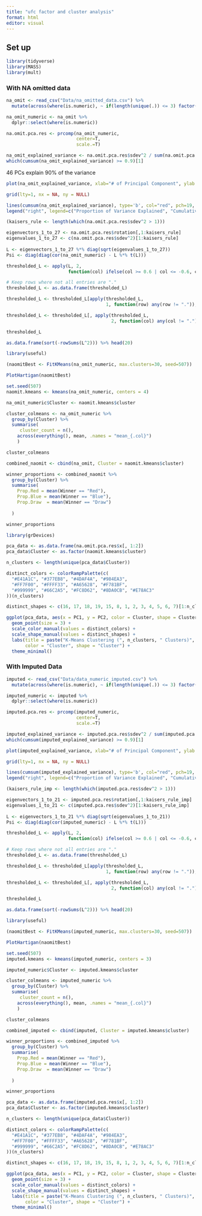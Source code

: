 ```yaml
---
title: "ufc factor and cluster analysis"
format: html
editor: visual
---
```


## Set up

```r
library(tidyverse)
library(MASS)
library(mult)
```

### With NA omitted data

```r
na_omit <- read_csv("Data/na_omitted_data.csv") %>%
  mutate(across(where(is.numeric), ~ if(length(unique(.)) <= 3) factor(.) else .))

na_omit_numeric <- na_omit %>% 
  dplyr::select(where(is.numeric))
```

```r
na.omit.pca.res <- prcomp(na_omit_numeric,
                          center=T,
                          scale.=T)
```

```r
na_omit_explained_variance <- na.omit.pca.res$sdev^2 / sum(na.omit.pca.res$sdev^2)
which(cumsum(na_omit_explained_variance) >= 0.9)[1]
```

46 PCs explain 90% of the variance

```r
plot(na_omit_explained_variance, xlab="# of Principal Component", ylab = "Proportion of Variance Explained", main = "Skree Plot PCA", ylim=c(0,1), type='b', col="blue", pch=19, lty=1, xaxp=c(1,4,3))

grid(lty=1, nx = NA, ny = NULL)

lines(cumsum(na_omit_explained_variance), type='b', col="red", pch=19, lty=2)
legend("right", legend=c("Proportion of Variance Explained", "Cumulative Proportion of Variance Explained"), col=c("blue", "red"), pch=19, lty=1:2, xpd=TRUE)
```

```r
(kaisers_rule <- length(which(na.omit.pca.res$sdev^2 > 1)))
```

```r
eigenvectors_1_to_27 <- na.omit.pca.res$rotation[,1:kaisers_rule]
eigenvalues_1_to_27 <- c(na.omit.pca.res$sdev^2)[1:kaisers_rule]
  
L <- eigenvectors_1_to_27 %*% diag(sqrt(eigenvalues_1_to_27))
Psi <- diag(diag(cor(na_omit_numeric) - L %*% t(L)))
```

```r
thresholded_L <- apply(L, 2,
                       function(col) ifelse(col >= 0.6 | col <= -0.6, col, "."))

# Keep rows where not all entries are "."
thresholded_L <- as.data.frame(thresholded_L)

thresholded_L <- thresholded_L[apply(thresholded_L,
                                     1, function(row) any(row != ".")), ]

thresholded_L <- thresholded_L[, apply(thresholded_L,
                                       2, function(col) any(col != "."))]

thresholded_L
```

```r
as.data.frame(sort(-rowSums(L^2))) %>% head(20)
```

```r
library(useful)

(naomitBest <- FitKMeans(na_omit_numeric, max.clusters=30, seed=507))
```

```r
PlotHartigan(naomitBest)
```

```r
set.seed(507)
naomit.kmeans <- kmeans(na_omit_numeric, centers = 4)
```

```r
na_omit_numeric$Cluster <- naomit.kmeans$cluster

cluster_colmeans <- na_omit_numeric %>%
  group_by(Cluster) %>%
  summarise(
     cluster_count = n(),
    across(everything(), mean, .names = "mean_{.col}")
    )

cluster_colmeans
```

```r
combined_naomit <- cbind(na_omit, Cluster = naomit.kmeans$cluster)

winner_proportions <- combined_naomit %>%
  group_by(Cluster) %>%
  summarise(
    Prop.Red = mean(Winner == "Red"),  
    Prop.Blue = mean(Winner == "Blue"),
    Prop.Draw  = mean(Winner == "Draw")
      
  )

winner_proportions
```

```r
library(grDevices)

pca_data <- as.data.frame(na.omit.pca.res$x[, 1:2])  
pca_data$Cluster <- as.factor(naomit.kmeans$cluster)

n_clusters <- length(unique(pca_data$Cluster))

distinct_colors <- colorRampPalette(c(
  "#E41A1C", "#377EB8", "#4DAF4A", "#984EA3", 
  "#FF7F00", "#FFFF33", "#A65628", "#F781BF",
  "#999999", "#66C2A5", "#FC8D62", "#8DA0CB", "#E78AC3"
))(n_clusters)

distinct_shapes <- c(16, 17, 18, 19, 15, 8, 1, 2, 3, 4, 5, 6, 7)[1:n_clusters]

ggplot(pca_data, aes(x = PC1, y = PC2, color = Cluster, shape = Cluster)) +
  geom_point(size = 3) +  
  scale_color_manual(values = distinct_colors) +  
  scale_shape_manual(values = distinct_shapes) + 
  labs(title = paste("K-Means Clustering (", n_clusters, " Clusters)", sep=""), 
       color = "Cluster", shape = "Cluster") +
  theme_minimal()
```

### With Imputed Data

```r
imputed <- read_csv("Data/data_numeric_imputed.csv") %>%
  mutate(across(where(is.numeric), ~ if(length(unique(.)) <= 3) factor(.) else .))

imputed_numeric <- imputed %>% 
  dplyr::select(where(is.numeric))
```

```r
imputed.pca.res <- prcomp(imputed_numeric,
                          center=T,
                          scale.=T)
```

```r
imputed_explained_variance <- imputed.pca.res$sdev^2 / sum(imputed.pca.res$sdev^2)
which(cumsum(imputed_explained_variance) >= 0.9)[1]
```

```r
plot(imputed_explained_variance, xlab="# of Principal Component", ylab = "Proportion of Variance Explained", main = "Skree Plot for imputed data", ylim=c(0,1), type='b', col="blue", pch=19, lty=1, xaxp=c(1,4,3))

grid(lty=1, nx = NA, ny = NULL)

lines(cumsum(imputed_explained_variance), type='b', col="red", pch=19, lty=2)
legend("right", legend=c("Proportion of Variance Explained", "Cumulative Proportion of Variance Explained"), col=c("blue", "red"), pch=19, lty=1:2, xpd=TRUE)
```

```r
(kaisers_rule_imp <- length(which(imputed.pca.res$sdev^2 > 1)))
```

```r
eigenvectors_1_to_21 <- imputed.pca.res$rotation[,1:kaisers_rule_imp]
eigenvalues_1_to_21 <- c(imputed.pca.res$sdev^2)[1:kaisers_rule_imp]
  
L <- eigenvectors_1_to_21 %*% diag(sqrt(eigenvalues_1_to_21))
Psi <- diag(diag(cor(imputed_numeric) - L %*% t(L)))
```

```r
thresholded_L <- apply(L, 2,
                       function(col) ifelse(col >= 0.6 | col <= -0.6, col, "."))

# Keep rows where not all entries are "."
thresholded_L <- as.data.frame(thresholded_L)

thresholded_L <- thresholded_L[apply(thresholded_L,
                                     1, function(row) any(row != ".")), ]

thresholded_L <- thresholded_L[, apply(thresholded_L,
                                       2, function(col) any(col != "."))]

thresholded_L
```

```r
as.data.frame(sort(-rowSums(L^2))) %>% head(20)
```

```r
library(useful)

(naomitBest <- FitKMeans(imputed_numeric, max.clusters=30, seed=507))
```

```r
PlotHartigan(naomitBest)
```

```r
set.seed(507)
imputed.kmeans <- kmeans(imputed_numeric, centers = 3)
```

```r
imputed_numeric$Cluster <- imputed.kmeans$cluster

cluster_colmeans <- imputed_numeric %>%
  group_by(Cluster) %>%
  summarise(
     cluster_count = n(),
    across(everything(), mean, .names = "mean_{.col}")
    )

cluster_colmeans
```

```r
combined_imputed <- cbind(imputed, Cluster = imputed.kmeans$cluster)

winner_proportions <- combined_imputed %>%
  group_by(Cluster) %>%
  summarise(
    Prop.Red = mean(Winner == "Red"),  
    Prop.Blue = mean(Winner == "Blue"),
    Prop.Draw  = mean(Winner == "Draw")
      
  )

winner_proportions
```

```r
pca_data <- as.data.frame(imputed.pca.res$x[, 1:2])  
pca_data$Cluster <- as.factor(imputed.kmeans$cluster)

n_clusters <- length(unique(pca_data$Cluster))

distinct_colors <- colorRampPalette(c(
  "#E41A1C", "#377EB8", "#4DAF4A", "#984EA3", 
  "#FF7F00", "#FFFF33", "#A65628", "#F781BF",
  "#999999", "#66C2A5", "#FC8D62", "#8DA0CB", "#E78AC3"
))(n_clusters)

distinct_shapes <- c(16, 17, 18, 19, 15, 8, 1, 2, 3, 4, 5, 6, 7)[1:n_clusters]

ggplot(pca_data, aes(x = PC1, y = PC2, color = Cluster, shape = Cluster)) +
  geom_point(size = 3) +  
  scale_color_manual(values = distinct_colors) +  
  scale_shape_manual(values = distinct_shapes) + 
  labs(title = paste("K-Means Clustering (", n_clusters, " Clusters)", sep=""), 
       color = "Cluster", shape = "Cluster") +
  theme_minimal()
```
